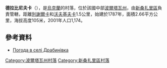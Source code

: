 {{coord|49|16|7|N|34|36|23|E|scale:100000_region:UA|display=title}}

'''德拉比尼夫卡'''（{{lang-uk|Драбинівка}}），是[[烏克蘭|烏克蘭]]的村落，位於該國中部[[波爾塔瓦州|波爾塔瓦州]]，由[[新桑扎里區|新桑扎里區]]負責管轄，距離[[別謝爾卡_(新桑扎里區)|別謝爾卡]]和[[沃夫基夫卡_(新桑扎里區)|沃夫基夫卡]]1.5公里，始建於1787年，面積2.66平方公里，海拔高度105米，2001年人口1,174。

==參考資料==
* [http://weather.in.ua/ua/poltavskaja/7243 Погода в селі Драбинівка] {{Wayback|url=http://weather.in.ua/ua/poltavskaja/7243 |date=20080625015944 }}

{{DEFAULTSORT:Драбинівка}}
[[Category:波爾塔瓦州村落|Category:波爾塔瓦州村落]]
[[Category:新桑扎里區村落|Category:新桑扎里區村落]]


{{Poltava-geo-stub}}